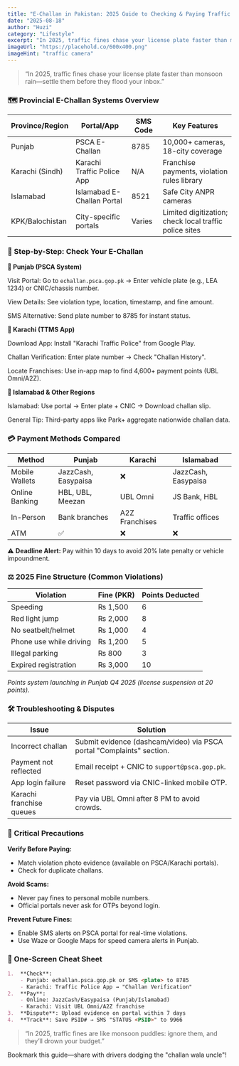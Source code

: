 ```yaml
---
title: "E-Challan in Pakistan: 2025 Guide to Checking & Paying Traffic Fines"
date: "2025-08-18"
author: "Huzi"
category: "Lifestyle"
excerpt: "In 2025, traffic fines chase your license plate faster than monsoon rain—settle them before they flood your inbox. A complete guide to checking and paying fines online in Punjab, Karachi, and Islamabad."
imageUrl: "https://placehold.co/600x400.png"
imageHint: "traffic camera"
---
```


> “In 2025, traffic fines chase your license plate faster than monsoon rain—settle them before they flood your inbox.”

### 🗺️ Provincial E-Challan Systems Overview

| Province/Region   | Portal/App                    | SMS Code | Key Features                                              |
| ----------------- | ----------------------------- | -------- | --------------------------------------------------------- |
| Punjab            | PSCA E-Challan                | 8785     | 10,000+ cameras, 18-city coverage                         |
| Karachi (Sindh)   | Karachi Traffic Police App    | N/A      | Franchise payments, violation rules library               |
| Islamabad         | Islamabad E-Challan Portal    | 8521     | Safe City ANPR cameras                                    |
| KPK/Balochistan   | City-specific portals         | Varies   | Limited digitization; check local traffic police sites    |

### 📲 Step-by-Step: Check Your E-Challan

**🔹 Punjab (PSCA System)**

Visit Portal: Go to `echallan.psca.gop.pk` → Enter vehicle plate (e.g., LEA 1234) or CNIC/chassis number.

View Details: See violation type, location, timestamp, and fine amount.

SMS Alternative: Send plate number to 8785 for instant status.

**🔹 Karachi (TTMS App)**

Download App: Install "Karachi Traffic Police" from Google Play.

Challan Verification: Enter plate number → Check "Challan History".

Locate Franchises: Use in-app map to find 4,600+ payment points (UBL Omni/A2Z).

**🔹 Islamabad & Other Regions**

Islamabad: Use portal → Enter plate + CNIC → Download challan slip.

General Tip: Third-party apps like Park+ aggregate nationwide challan data.

### 💳 Payment Methods Compared

| Method         | Punjab                  | Karachi            | Islamabad               |
| -------------- | ----------------------- | ------------------ | ----------------------- |
| Mobile Wallets | JazzCash, Easypaisa     | ❌                 | JazzCash, Easypaisa     |
| Online Banking | HBL, UBL, Meezan        | UBL Omni           | JS Bank, HBL            |
| In-Person      | Bank branches           | A2Z Franchises     | Traffic offices         |
| ATM            | ✅                      | ❌                 | ❌                      |

⚠️ **Deadline Alert:** Pay within 10 days to avoid 20% late penalty or vehicle impoundment.

### ⚖️ 2025 Fine Structure (Common Violations)

| Violation                 | Fine (PKR) | Points Deducted |
| ------------------------- | ---------- | --------------- |
| Speeding                  | ₨ 1,500    | 6               |
| Red light jump            | ₨ 2,000    | 8               |
| No seatbelt/helmet        | ₨ 1,000    | 4               |
| Phone use while driving   | ₨ 1,200    | 5               |
| Illegal parking           | ₨ 800      | 3               |
| Expired registration      | ₨ 3,000    | 10              |

*Points system launching in Punjab Q4 2025 (license suspension at 20 points).*

### 🛠️ Troubleshooting & Disputes

| Issue                 | Solution                                                              |
| --------------------- | --------------------------------------------------------------------- |
| Incorrect challan     | Submit evidence (dashcam/video) via PSCA portal "Complaints" section. |
| Payment not reflected | Email receipt + CNIC to `support@psca.gop.pk`.                        |
| App login failure     | Reset password via CNIC-linked mobile OTP.                            |
| Karachi franchise queues | Pay via UBL Omni after 8 PM to avoid crowds.                         |

### 🚨 Critical Precautions

**Verify Before Paying:**

- Match violation photo evidence (available on PSCA/Karachi portals).
- Check for duplicate challans.

**Avoid Scams:**

- Never pay fines to personal mobile numbers.
- Official portals never ask for OTPs beyond login.

**Prevent Future Fines:**

- Enable SMS alerts on PSCA portal for real-time violations.
- Use Waze or Google Maps for speed camera alerts in Punjab.

### 📱 One-Screen Cheat Sheet

```markdown
1.  **Check**:
    - Punjab: echallan.psca.gop.pk or SMS <plate> to 8785
    - Karachi: Traffic Police App → "Challan Verification"
2.  **Pay**:
    - Online: JazzCash/Easypaisa (Punjab/Islamabad)
    - Karachi: Visit UBL Omni/A2Z franchise
3.  **Dispute**: Upload evidence on portal within 7 days
4.  **Track**: Save PSID# → SMS "STATUS <PSID>" to 9966
```

> “In 2025, traffic fines are like monsoon puddles: ignore them, and they’ll drown your budget.”

Bookmark this guide—share with drivers dodging the "challan wala uncle"!
